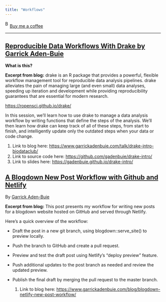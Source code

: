```yaml
---
title: "Workflows"
---
```


<link href="https://fonts.googleapis.com/css?family=Cookie" rel="stylesheet"><a class="bmc-button" target="_blank" href="https://www.buymeacoffee.com/JoscelinRocha">![Buy me a coffee](https://cdn.buymeacoffee.com/buttons/bmc-new-btn-logo.svg){alt="Buy me a coffee" width="15" height="21"}Buy me a coffee</a>

------------------------------------------------------------------------

## [Reproducible Data Workflows With Drake by Garrick Aden-Buie](https://www.garrickadenbuie.com/talk/drake-intro-biodataclub/)

**What is this?**

**Excerpt from blog:** drake is an R package that provides a powerful, flexible workflow management tool for reproducible data analysis pipelines. drake alleviates the pain of managing large (and even small) data analyses, speeding up iteration and development while providing reproducibility guarantees that are essential for modern research.

<https://ropensci.github.io/drake/>

In this session, we'll learn how to use drake to manage a data analysis workflow by writing functions that define the steps of the analysis. We'll then learn how drake can keep track of all of these steps, from start to finish, and intelligently update only the outdated steps when your data or code change.

1.  Link to blog here: <https://www.garrickadenbuie.com/talk/drake-intro-biodataclub/>
2.  Link to source code here: <https://github.com/gadenbuie/drake-intro/>
3.  Link to slides here: <https://gadenbuie.github.io/drake-intro/>

## [A Blogdown New Post Workflow with Github and Netlify](https://www.garrickadenbuie.com/blog/blogdown-netlify-new-post-workflow/)

By [Garrick Aden-Buie](https://www.garrickadenbuie.com/blog/blogdown-netlify-new-post-workflow/)

**Excerpt from blog:** This post presents my workflow for writing new posts for a blogdown website hosted on GitHub and served through Netlify.

Here's a quick overview of the workflow:

-   Draft the post in a new git branch, using blogdown::serve_site() to preview locally.

-   Push the branch to GitHub and create a pull request.

-   Preview and test the draft post using Netlify's "deploy preview" feature.

-   Push additional updates to the post branch as needed and review the updated preview.

-   Publish the final draft by merging the pull request to the master branch.

    1.  Link to blog here: <https://www.garrickadenbuie.com/blog/blogdown-netlify-new-post-workflow/>
